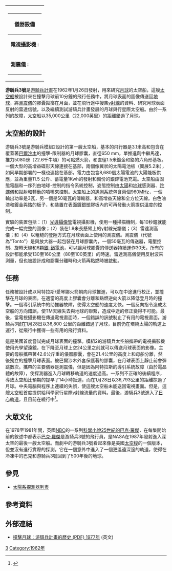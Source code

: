 {{NoteTA
|T=zh-cn:徘徊者3号;zh-hk:游騎兵3號;zh-tw:游騎兵3號;
|1=zh-cn:徘徊者;zh-hk:游騎兵;zh-tw:游騎兵;
}}
{| border="1" cellpadding="2" cellspacing="0" align="right" width="300" style="margin:10px" colspan="2"
|
{{Infobox_Spacecraft|
  Name = 游騎兵3號 |
  Image = [[File:1964_71392L.jpg|275px]] |
  Organization = [[美國國家航空暨太空總署|美國國家航空暨太空總署]] |
  Major_Contractors = [[噴射推進實驗室|噴射推進實驗室]] |
  Mission_Type = [[月球科學|月球科學]] |
  Satellite_Of = [[太陽|太陽]] |
  Launch = 1962年1月26日20:30:00  [[協調世界時|UTC]] |
  Launch_Vehicle = [[擎天神-愛琴娜|擎天神-愛琴娜]] B |
  Decay = 在1962年1月28日從距離月球36,800公里處飛掠，<br>現在在環繞太陽的軌道上 |
  Mission_Duration = 2 天|
  Mass = 329.8 公斤 (727.1 磅)|
  NSSDC_ID = 1962-001A |
  Webpage = [http://nssdc.gsfc.nasa.gov/database/MasterCatalog?sc=1962-001A NASA NSSDC Master Catalog] |
  Semimajor_Axis =  |
  Eccentricity =  |
  Inclination =  |
  Orbital_Period =  |
  Apoapsis =  |
  Periapsis =  |
  Orbits = 日心軌道 |
}}
|-
|
{| border="1" cellpadding="2" cellspacing="0" align="right" width="300" style="margin:10px"
|- align="center"
!colspan="2" cellspacing="0" cellpadding="2" bgcolor="#006699"|儀器設備
|-
|''' 電視攝影機  :'''||傳送月球表面的近距離影像 
|-
|'''  測震儀 :'''|| 確認有無月震的活動   
|}
|}
'''游騎兵3號'''是[[游騎兵計畫|游騎兵計畫]]在1962年1月26日發射，用來研究[[月球|月球]]的太空船，這艘[[太空船|太空船]]被設計來在撞擊月球前10分鐘的飛行任務中，將月球表面的圖像傳送回[[地球|地球]]，將[[地震儀|測震儀]]的膠囊拋擲在月面，並在飛行途中搜集[[γ射線|γ射線]]的資料、研究月球表面反射的雷達信號，以及繼續測試游騎兵計畫發展的月球與行星際太空船。由於一系列的故障，太空船以35,000公里（22,000英里）的距離錯過了月球。

== 太空船的設計 ==

游騎兵3號是游騎兵模組2設計的第一艘太空船，基本的飛行器是3.1米高和包含在覆蓋著[[巴爾沙木|巴爾沙木]]的撞擊-限制器的月球膠囊，直徑650 mm，單推進劑中繼馬達，推力5080磅（22.6千牛頓）的可點燃火箭，和直徑1.5米鍍金和鉻的六角形基板。一個大型的高增益碟形天線連接在基部，兩個像翼狀的太陽電池板（翼展5.2米），如同早期部署的一樣也連接在基部。電力由包含8,680個太陽電池的太陽能板供應，並為重量11.5 公斤、蓄電量1Kwh的發射和備份的銀鋅電池充電。太空船由固態電腦和一序列由地球-控制的指令系統控制，姿態控制由[[太陽|太陽]]和[[地球|地球]]感測器、[[陀螺儀|陀螺儀]]和拋射和轉動的噴嘴來控制。太空船上的[[遙測系統|遙測系統]]包含兩個960[[赫茲|MHz]]，一個輸出功率是3瓦，另一個是50毫瓦的傳輸器，和高增益天線和全方位天線。白色油漆和鍍金與鉻的板子，和裝置在表面鍍銀塑膠板內的可再發動火箭提供溫度的控制。

實驗的裝置包括：（1）[[光導攝像管|光導攝像管]]電視攝影機，使用一種掃描機制，每10秒鐘就能完成一幅完整的圖像；（2）裝在1.8米長懸臂上的γ射線光譜儀；（3）雷達測高儀；和（4）以粗糙的登陸方式在月球表面上使用的測震儀。測震儀（代號為"Tonto"）是與放大器一起包裝在月球膠囊內，一個50毫瓦的傳送器，電壓控制、旋轉天線和6顆[[銀-鎘電池|銀-鎘電池]]，可以讓月球膠囊的傳送器持續運作30天，所有的設計都能承受130至160公里（80至100英里）的時速。雷達測高儀使用反射波來測量，但也被設計成和膠囊分離時和火箭再點燃時被啟動。

== 任務 ==

任務被設計成以阿特拉斯/愛琴娜火箭朝向月球推進，可以在中途進行校正，並撞擊在月球的表面。在適當的高度上膠囊會分離和點燃逆向火箭以降低登月時的撞擊。一個導引系統中的助推器故障，使得太空船的速度太快。一個反向指令造成太空船的方向錯誤，使TM天線失去與地球的聯繫，造成中途的修正變得不可能。最後，當電視攝影機在傳送電視畫面時，一個錯誤的訊號制止了有用的電視畫面。游騎兵3號在1月28日以36,800 公里的距離錯過了月球，目前仍在環繞太陽的軌道上運行，從飛行中獲得一些有用的飛行資料。

這是美國首度嘗試完成月球表面的撞擊。模組2的游騎兵太空船攜帶的電視攝影機使用光學望遠鏡，在下降至月球上空24公里之前就可以傳送月球表面的影像。主要的母船攜帶著42.6公斤重的儀器膠囊，會在21.4公里的高度上和母船分離，然後獨立的撞擊月球表面。被巴爾沙木外套保護著的膠囊，在月球表面上靜止前會彈跳數次。攜帶的主要儀器是測震儀，但是因為阿特拉斯的導引系統故障（由於電晶體的故障），使探測器進入月球轉移軌道的速度過高。一系列不正確的後續程序，導致太空船比預期的提早了14小時抵達，而在1月28日以36,793公里的距離掠過了月球。中央電腦與程序上連續的失誤，使這艘太空船未能送回電視畫面。但是，這艘太空船首度提供給科學家行星際γ射線流量的資料。最後，游騎兵3號進入了[[日心軌道|日心軌道]]，且目前在繞行中<ref>{{cite web
  | url = http://nssdc.gsfc.nasa.gov/nmc/spacecraftDisplay.do?id=1962-001A
  | publisher = [[NASA|NASA]]
  | title = NASA - NSSDC Spacecraft Details
  | accessdate = 2009-06-25
  | archive-date = 2017-01-08
  | archive-url = https://web.archive.org/web/20170108223625/http://nssdc.gsfc.nasa.gov/nmc/spacecraftDisplay.do?id=1962-001A
  | dead-url = no
  }}</ref>。

== 大眾文化 ==

在1978至1981年間，英國[[國家廣播公司|NBC]]的一系列[[科學小說|科學小說]][[25世紀的巴克·羅傑|25世紀的巴克·羅傑]]，在每集開始前的敘述中都表示[[巴克·羅傑|巴克·羅傑]]是游騎兵3號的飛行員，是NASA在1987年發射進入深太空的最後一艘太空船。而劇中的游騎兵3號看起來像是美國[[太空梭|太空梭]]的一個版本，但並沒有進行實際的探測。它在一個意外中進入了一個更遙遠深邃的軌道，使得在冷凍中的巴克和游騎兵3號回到了500年後的地球。

==參見==
*[[太陽系探測器列表|太陽系探測器列表]]

== 參考資料 ==
{{Reflist}}

== 外部連結 ==
*[http://ntrs.nasa.gov/archive/nasa/casi.ntrs.nasa.gov/19780007206_1978007206.pdf 撞擊月球：游騎兵計畫的歷史 (PDF) 1977年] {{Wayback|url=http://ntrs.nasa.gov/archive/nasa/casi.ntrs.nasa.gov/19780007206_1978007206.pdf |date=20131110214248 }}(英文)

{{游騎兵計畫|before=[[游騎兵2號|游騎兵2號]]|after=[[游騎兵4號|游騎兵4號]]}}

{{月球任務}}


[[Category:游騎兵計畫|3]]
[[Category:1962年|Category:1962年]]